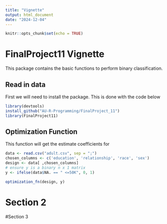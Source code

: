 ```yaml
---
title: "Vignette"
output: html_document
date: "2024-12-04"
---
```


```r
knitr::opts_chunk$set(echo = TRUE)
```
# FinalProject11 Vignette
This package contains the basic functions to perform binary classification.

## Read in data
First we will need to install the package. This is done with the code below
```r

library(devtools)
install_github("AU-R-Programming/FinalProject_11")
library(FinalProject11)

```
## Optimization Function
This function will get the estimate coefficients for
```r
data <- read.csv("adult.csv", sep = ";")
chosen_columns <- c('education', 'relationship', 'race', 'sex')
design <- data[ ,chosen_columns]
# ensure y is a binary n x 1 matrix
y <- ifelse(data$NA. == " <=50K", 0, 1)

optimization_fn(design, y)

```
# Section 2



#Section 3


